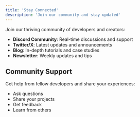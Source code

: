 ```yaml
---
title: 'Stay Connected'
description: 'Join our community and stay updated'
---
```


Join our thriving community of developers and creators:

- **Discord Community**: Real-time discussions and support
- **Twitter/X**: Latest updates and announcements
- **Blog**: In-depth tutorials and case studies
- **Newsletter**: Weekly updates and tips

## Community Support

Get help from fellow developers and share your experiences:
- Ask questions
- Share your projects
- Get feedback
- Learn from others